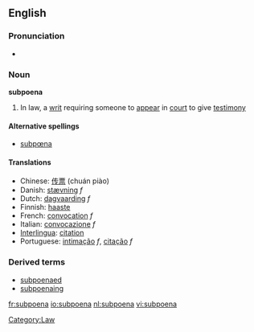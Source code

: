 ==English==
===Pronunciation===
*{{audio|en-us-subpoena.ogg|Audio (US)}}

===Noun===
{{wikipedia}}
'''subpoena'''

# In law, a [[writ]] requiring someone to [[appear]] in [[court]] to give [[testimony]]

====Alternative spellings====
*[[subpœna]]

====Translations====
*Chinese: [[传票]] (chuán piào)
*Danish: [[stævning]] ''f''
*Dutch: [[dagvaarding]] ''f''
*Finnish: [[haaste]]
*French: [[convocation]] ''f''
*Italian: [[convocazione]] ''f''
*[[Interlingua]]: [[citation]]
*Portuguese: [[intimação]] ''f'', [[citação]] ''f''

===Derived terms===
*[[subpoenaed]]
*[[subpoenaing]]

[[Category:Law]]

[[fr:subpoena]]
[[io:subpoena]]
[[nl:subpoena]]
[[vi:subpoena]]